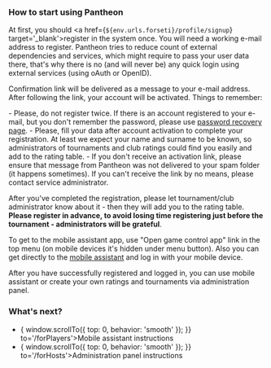 
<Meta title='Getting started with Pantheon'
      description='How to start using Mahjong Pantheon' />

### How to start using Pantheon

At first, you should <a href={`${env.urls.forseti}/profile/signup`} target='_blank'>register in the system</a> once. You will need a
working e-mail address to register. Pantheon tries to reduce count of external dependencies and services, which
might require to pass your user data there, that's why there is no (and will never be) any quick login using
external services (using oAuth or OpenID).

Confirmation link will be delivered as a message to your e-mail address. After following the link, your account
will be activated. Things to remember:
<section className='sparseList'>
- Please, do not register twice. If there is an account registered to your e-mail, but you don't remember the password,
  please use <a href={`${env.urls.forseti}/profile/resetPassword`} target='_blank'>password recovery page</a>.
- Please, fill your data after account activation to complete your registration. At least we expect your name and
  surname to be known, so administrators of tournaments and club ratings could find you easily and add to the rating table.
- If you don't receive an activation link, please ensure that message from Pantheon was not delivered to your
  spam folder (it happens sometimes). If you can't receive the link by no means, please contact service administrator.
</section>

After you've completed the registration, please let tournament/club administrator know about it - then they will add you
to the rating table. **Please register in advance, to avoid losing time registering just before the tournament -
administrators will be grateful**.

To get to the mobile assistant app, use "Open game control app" link in the top menu (on mobile devices it's hidden
under menu button). Also you can get directly to the <a href={env.urls.tyr} target='_blank'>mobile assistant</a> and log in
with your mobile device.

After you have successfully registered and logged in, you can use mobile assistant or create your own ratings and
tournaments via administration panel.

### What's next?

- <Link onClick={() => { window.scrollTo({ top: 0, behavior: 'smooth' }); }} to='/forPlayers'>Mobile assistant instructions</Link>
- <Link onClick={() => { window.scrollTo({ top: 0, behavior: 'smooth' }); }} to='/forHosts'>Administration panel instructions</Link>
